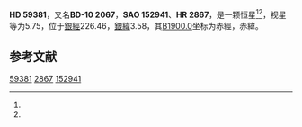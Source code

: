 {{Starbox begin
| name = HD 59381
}}
{{Starbox observe
| epoch = [[J2000.0|J2000.0]]
| constell = {{星座名待查}}<ref name=SIMBAD>{{cite web
 | url=http://simbad.u-strasbg.fr/simbad/sim-id?Ident=HR+2867
 | title=Pulsating variable Star
 | publisher=Centre de Données astronomiques de Strasbourg
 | work=SIMBAD
 | accessdate=2012-07-13
 | archive-date=2016-03-16
 | archive-url=https://web.archive.org/web/20160316084001/http://simbad.u-strasbg.fr/simbad/sim-id?Ident=HR+2867
 | dead-url=no
 }}</ref><ref name=DATA>{{cite web
 | url=http://vizier.u-strasbg.fr/viz-bin/VizieR-5?-out.add=.&-source=5050&-corr=PK=HR&-out.max=9999&HR=2867
 | title=VizieR Detailed Page
 | accessdate=2012-07-13
 | archive-date=2019-02-16
 | archive-url=https://web.archive.org/web/20190216114713/http://vizier.u-strasbg.fr/viz-bin/VizieR-5?-out.add=.&-source=5050&-corr=PK=HR&-out.max=9999&HR=2867
 | dead-url=no
 }}</ref>
| 星官 = 
| ra = {{RA|7|29|22.1}}<ref name=SIMBAD /><ref name=DATA />
| dec = {{DEC|-10|19|36}}<ref name=SIMBAD /><ref name=DATA />
| appmag_v = 5.75<ref name=SIMBAD /><ref name=DATA />
}}
{{Starbox character
| class = K5III<ref name=SIMBAD /><ref name=DATA />
| b-v = 1.62<ref name=SIMBAD /><ref name=DATA />
| u-b = 1.99<ref name=SIMBAD /><ref name=DATA />
| r-i = <ref name=SIMBAD /><ref name=DATA />
| variable = 
}}
{{Starbox astrometry
| radial_v = 1.99
| prop_mo_ra = -7
| parallax = 
| p_error = 
}}
{{Starbox catalog
| names =BD-10 2067，[[SAO星表|SAO]] 152941，[[HD星表|HD]] 59381，[[HR星表|HR]] 2867}}
{{Starbox reference |Simbad=HR+2867}}
{{Starbox end}}

'''HD 59381'''，又名'''BD-10 2067'''，'''SAO 152941'''、'''HR 2867'''，是一颗恒星<ref name=SIMBAD /><ref name=DATA />，视星等为5.75，位于[[銀道座標系|銀經]]226.46，[[銀道座標系|銀緯]]3.58，其[[B1900.0|B1900.0]]坐标为赤經{{RA|7|24|37.1}}，赤緯{{DEC|-10|3.58|13}}。

== 参考文献 ==
{{reflist}}

{{star-stub}}

[[Category:HD和HDE天體|59381]]
[[Category:HR天體|2867]]
[[Category:SAO天體|152941]]